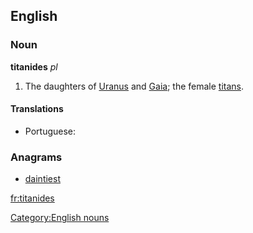 ==English==

===Noun===
'''titanides'''  ''pl''

# {{Greek god}} The daughters of [[Uranus]] and [[Gaia]]; the female [[titan]]s.

====Translations====
{{trans-top|daughters of Uranus and Gaia}}
* Portuguese: {{t-|pt|titânides|f|p}}
{{trans-mid}}
{{trans-bottom}}

===Anagrams===
* [[daintiest#English|daintiest]]

[[Category:English nouns]]

[[fr:titanides]]